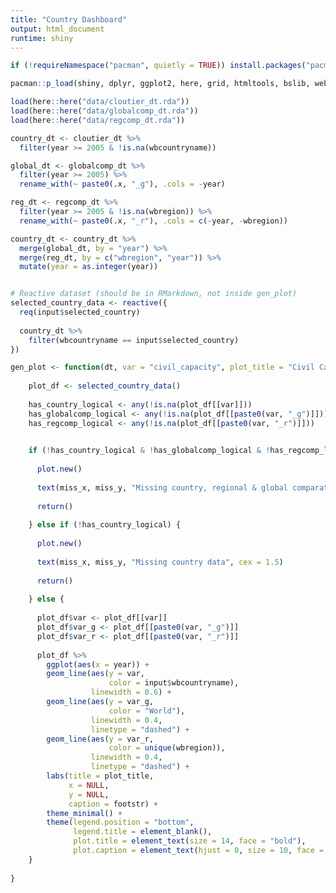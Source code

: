 ```yaml
---
title: "Country Dashboard"
output: html_document
runtime: shiny
---
```


```r
if (!requireNamespace("pacman", quietly = TRUE)) install.packages("pacman")

pacman::p_load(shiny, dplyr, ggplot2, here, grid, htmltools, bslib, webshot2, gridExtra)

load(here::here("data/cloutier_dt.rda"))
load(here::here("data/globalcomp_dt.rda"))
load(here::here("data/regcomp_dt.rda"))

country_dt <- cloutier_dt %>%
  filter(year >= 2005 & !is.na(wbcountryname))

global_dt <- globalcomp_dt %>%
  filter(year >= 2005) %>%
  rename_with(~ paste0(.x, "_g"), .cols = -year)

reg_dt <- regcomp_dt %>%
  filter(year >= 2005 & !is.na(wbregion)) %>%
  rename_with(~ paste0(.x, "_r"), .cols = c(-year, -wbregion))

country_dt <- country_dt %>%
  merge(global_dt, by = "year") %>%
  merge(reg_dt, by = c("wbregion", "year")) %>%
  mutate(year = as.integer(year))


# Reactive dataset (should be in RMarkdown, not inside gen_plot)
selected_country_data <- reactive({
  req(input$selected_country)
  
  country_dt %>%
    filter(wbcountryname == input$selected_country)
})

gen_plot <- function(dt, var = "civil_capacity", plot_title = "Civil Capacity", footstr) {
  
    plot_df <- selected_country_data()
    
    has_country_logical <- any(!is.na(plot_df[[var]]))
    has_globalcomp_logical <- any(!is.na(plot_df[[paste0(var, "_g")]]))
    has_regcomp_logical <- any(!is.na(plot_df[[paste0(var, "_r")]]))

    
    if (!has_country_logical & !has_globalcomp_logical & !has_regcomp_logical){
      
      plot.new()
      
      text(miss_x, miss_y, "Missing country, regional & global comparator data", cex = 1.5)
      
      return()
      
    } else if (!has_country_logical) {
      
      plot.new()
      
      text(miss_x, miss_y, "Missing country data", cex = 1.5)
      
      return()
      
    } else {
      
      plot_df$var <- plot_df[[var]]
      plot_df$var_g <- plot_df[[paste0(var, "_g")]]
      plot_df$var_r <- plot_df[[paste0(var, "_r")]]
      
      plot_df %>%
        ggplot(aes(x = year)) +
        geom_line(aes(y = var, 
                      color = input$wbcountryname), 
                  linewidth = 0.6) +
        geom_line(aes(y = var_g, 
                      color = "World"),
                  linewidth = 0.4, 
                  linetype = "dashed") +
        geom_line(aes(y = var_r,
                      color = unique(wbregion)),
                  linewidth = 0.4,
                  linetype = "dashed") + 
        labs(title = plot_title,
             x = NULL,
             y = NULL,
             caption = footstr) + 
        theme_minimal() +
        theme(legend.position = "bottom",
              legend.title = element_blank(),
              plot.title = element_text(size = 14, face = "bold"),
              plot.caption = element_text(hjust = 0, size = 10, face = "bold")) 
    }
  
}


```







































